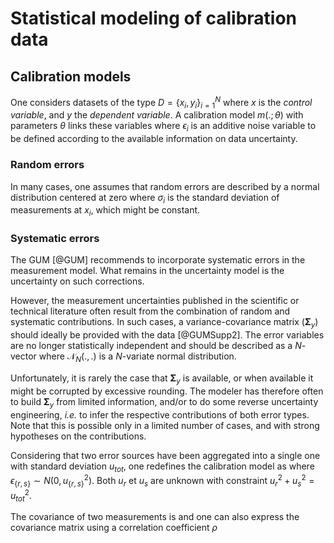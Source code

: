 # Statistical modeling of calibration data {#stat-model}

## Calibration models

One considers datasets of the type $D=\{x_i,y_i\}_{i=1}^N$ where $x$ 
is the _control variable_, and $y$ the _dependent variable_. 
A calibration model $m(.;\theta)$ with parameters $\theta$ links 
these variables
\begin{equation}
  y_i = m(x_i;\theta) + \epsilon_i, 
(\#eq:cal-mod)
\end{equation}
where $\epsilon_i$ is an additive noise variable to be defined 
according to the available information on data uncertainty.

### Random errors

In many cases, one assumes that random errors are described 
by a normal distribution centered at zero
\begin{equation}
  \epsilon_i \sim \mathcal{N}(0,\sigma_i), 
(\#eq:norm-err)
\end{equation}
where $\sigma_i$ is the standard deviation of measurements at $x_i$, 
which might be constant.

### Systematic errors

The GUM [@GUM] recommends to incorporate systematic errors in 
the measurement model. What remains in the uncertainty model 
is the uncertainty on such corrections.

However, the measurement uncertainties 
published in the scientific or technical literature often result 
from the combination of random and systematic contributions. 
In such cases, a variance-covariance matrix ($\boldsymbol{\Sigma}_y$) 
should ideally be provided with the data [@GUMSupp2]. 
The error variables are no longer statistically independent 
and should be described as a $N$-vector
\begin{equation}
  \boldsymbol{\epsilon} \sim \mathcal{N}_N(0,\boldsymbol{\Sigma}_y), 
(\#eq:norm-err-mult)
\end{equation}
where $\mathcal{N}_N(.,.)$ is a $N$-variate normal distribution.

Unfortunately, it is rarely the case that $\boldsymbol{\Sigma}_y$ is available,
or when available it might be corrupted by excessive rounding.
The modeler has therefore often to build $\boldsymbol{\Sigma}_y$ from limited
information, and/or to do some reverse uncertainty engineering, 
_i.e._ to infer the respective contributions of both error types.
Note that this is possible only in a limited number of cases,
and with strong hypotheses on the contributions.


Considering that two error sources have been aggregated into
a single one with standard deviation $u_{tot}$, one redefines 
the calibration model as
\begin{equation}
  y_i = m(x_i;\theta) + \epsilon_{i,r} + \epsilon_s,
(\#eq:cal-mod-sys)
\end{equation}
where $\epsilon_{\{r,s\}} \sim  N(0,u^2_{\{r,s\}})$.
Both $u_r$ et $u_s$ are unknown with constraint $u_r^2 + u_s^2 = u_{tot}^2$.

The covariance of two measurements is
\begin{equation}
  {\rm Cov}(y_i,y_j) = u_r^2\ \delta_{ij} + u_s^2,
(\#eq:cov)
\end{equation}
  and one can also express the covariance matrix using a correlation
coefficient $\rho$
\begin{equation}
  \boldsymbol{\Sigma}_y=u^{2}_{tot}\left(\begin{array}{cccc}
    1 & \rho & \cdots & \rho\\
    \rho & 1 & \ddots & \vdots\\
    \vdots & \ddots & \ddots & \rho\\
    \rho & \cdots & \rho & 1
    \end{array}\right),
    \ {\rm with}\  \rho=\frac{u^2_{s}}{u^2_{tot}}
(\#eq:cov-mat)
\end{equation}



